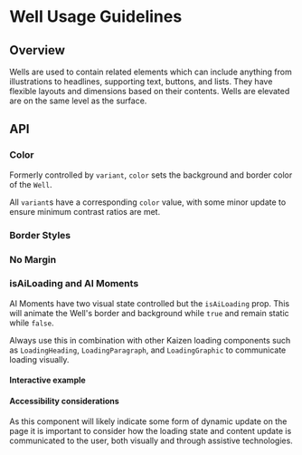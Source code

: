 
<Meta title="Components/Well/Usage Guidelines" />

# Well Usage Guidelines

<ResourceLinks
  figma="https://www.figma.com/file/eZKEE5kXbEMY3lx84oz8iN/%E2%9D%A4%EF%B8%8F-UI-Kit%3A-Heart?node-id=1929%3A14167&t=1IXoBrHg5uK6MAJp-1"
  designGuidelines="https://cultureamp.atlassian.net/wiki/spaces/DesignSystem/pages/3075604733/Well"
  apiSpecification="/?path=/docs/components-well-api-specification--docs"
/>

<KAIOInstallation exportNames="Well" />

## Overview

Wells are used to contain related elements which can include anything from illustrations to headlines, supporting text, buttons, and lists. They have flexible layouts and dimensions based on their contents. Wells are elevated are on the same level as the surface.

<Canvas of={WellStories.Playground} />
<Controls of={WellStories.Playground} />

## API

### Color

Formerly controlled by `variant`, `color` sets the background and border color of the `Well`.

All `variant`s have a corresponding `color` value, with some minor update to ensure minimum contrast ratios are met.

<Canvas of={WellStories.Colors} />

### Border Styles

<Canvas of={WellStories.BorderStyles} />

### No Margin

<Canvas of={WellStories.NoMargin} />

### isAiLoading and AI Moments

AI Moments have two visual state controlled but the `isAiLoading` prop. This will animate the Well's border and background while `true` and remain static while `false`.

<Canvas of={WellStories.AIMoment} />

Always use this in combination with other Kaizen loading components such as `LoadingHeading`, `LoadingParagraph`, and `LoadingGraphic` to communicate loading visually.

#### Interactive example

<Canvas of={WellStories.InteractiveAIMoment} />

#### Accessibility considerations

As this component will likely indicate some form of dynamic update on the page it is important to consider how the loading state and content update is communicated to the user, both visually and through assistive technologies.

<Canvas of={WellStories.AiMomentAccessibility} />
